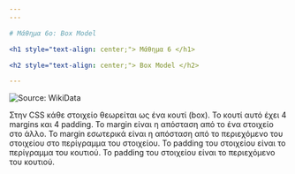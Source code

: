 ```yaml
---
---

# Μάθημα 6ο: Box Model

<h1 style="text-align: center;"> Μάθημα 6 </h1>

<h2 style="text-align: center;"> Box Model </h2>

---
```


![Source: WikiData](https://cloud-5trzvansa-hack-club-bot.vercel.app/0image.png)

Στην CSS κάθε στοιχείο θεωρείται ως ένα κουτί (box). 
Το κουτί αυτό έχει 4 margins και 4 padding. 
Το margin είναι η απόσταση από το ένα στοιχείο στο άλλο. 
Το margin εσωτερικά είναι η απόσταση από το περιεχόμενο του στοιχείου στο περίγραμμα του στοιχείου. 
Το padding του στοιχείου είναι το περίγραμμα του κουτιού. 
Το padding του στοιχείου είναι το περιεχόμενο του κουτιού.